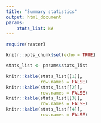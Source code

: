 ```yaml
---
title: "Summary statistics"
output: html_document
params:
    stats_list: NA
---
```



```r
require(raster)

```


```r
knitr::opts_chunk$set(echo = TRUE)

stats_list <- params$stats_list

knitr::kable(stats_list[[1]],
             row.names = FALSE)
knitr::kable(stats_list[[2]],
             row.names = FALSE)
knitr::kable(stats_list[[3]],
             row.names = FALSE)
knitr::kable(stats_list[[4]],
             row.names = FALSE)

```
